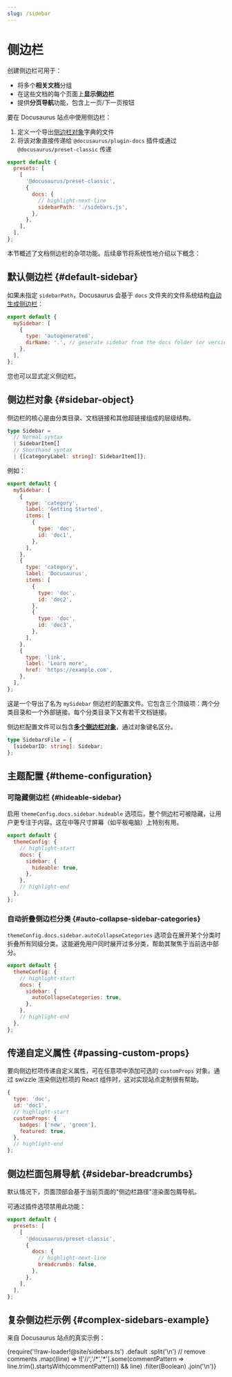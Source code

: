 ```yaml
---
slug: /sidebar
---
```


# 侧边栏

创建侧边栏可用于：

- 将多个**相关文档**分组
- 在这些文档的每个页面上**显示侧边栏**
- 提供**分页导航**功能，包含上一页/下一页按钮

要在 Docusaurus 站点中使用侧边栏：

1. 定义一个导出[侧边栏对象](#sidebar-object)字典的文件
2. 将该对象直接传递给 `@docusaurus/plugin-docs` 插件或通过 `@docusaurus/preset-classic` 传递

```js title="docusaurus.config.js"
export default {
  presets: [
    [
      '@docusaurus/preset-classic',
      {
        docs: {
          // highlight-next-line
          sidebarPath: './sidebars.js',
        },
      },
    ],
  ],
};
```

本节概述了文档侧边栏的杂项功能。后续章节将系统性地介绍以下概念：


<DocCardList />

## 默认侧边栏 {#default-sidebar}

如果未指定 `sidebarPath`，Docusaurus 会基于 `docs` 文件夹的文件系统结构[自动生成侧边栏](autogenerated.mdx)：

```js title="sidebars.js"
export default {
  mySidebar: [
    {
      type: 'autogenerated',
      dirName: '.', // generate sidebar from the docs folder (or versioned_docs/<version>)
    },
  ],
};
```

您也可以显式定义侧边栏。

## 侧边栏对象 {#sidebar-object}

侧边栏的核心是由分类目录、文档链接和其他超链接组成的层级结构。

```ts
type Sidebar =
  // Normal syntax
  | SidebarItem[]
  // Shorthand syntax
  | {[categoryLabel: string]: SidebarItem[]};
```

例如：

```js title="sidebars.js"
export default {
  mySidebar: [
    {
      type: 'category',
      label: 'Getting Started',
      items: [
        {
          type: 'doc',
          id: 'doc1',
        },
      ],
    },
    {
      type: 'category',
      label: 'Docusaurus',
      items: [
        {
          type: 'doc',
          id: 'doc2',
        },
        {
          type: 'doc',
          id: 'doc3',
        },
      ],
    },
    {
      type: 'link',
      label: 'Learn more',
      href: 'https://example.com',
    },
  ],
};
```

这是一个导出了名为 `mySidebar` 侧边栏的配置文件。它包含三个顶级项：两个分类目录和一个外部链接。每个分类目录下又有若干文档链接。

侧边栏配置文件可以包含[**多个侧边栏对象**](multiple-sidebars.mdx)，通过对象键名区分。

```ts
type SidebarsFile = {
  [sidebarID: string]: Sidebar;
};
```

## 主题配置 {#theme-configuration}

### 可隐藏侧边栏 {#hideable-sidebar}

启用 `themeConfig.docs.sidebar.hideable` 选项后，整个侧边栏可被隐藏，让用户更专注于内容。这在中等尺寸屏幕（如平板电脑）上特别有用。

```js title="docusaurus.config.js"
export default {
  themeConfig: {
    // highlight-start
    docs: {
      sidebar: {
        hideable: true,
      },
    },
    // highlight-end
  },
};
```

### 自动折叠侧边栏分类 {#auto-collapse-sidebar-categories}

`themeConfig.docs.sidebar.autoCollapseCategories` 选项会在展开某个分类时折叠所有同级分类。这能避免用户同时展开过多分类，帮助其聚焦于当前选中部分。

```js title="docusaurus.config.js"
export default {
  themeConfig: {
    // highlight-start
    docs: {
      sidebar: {
        autoCollapseCategories: true,
      },
    },
    // highlight-end
  },
};
```

## 传递自定义属性 {#passing-custom-props}

要向侧边栏项传递自定义属性，可在任意项中添加可选的 `customProps` 对象。通过 swizzle 渲染侧边栏项的 React 组件时，这对实现站点定制很有帮助。

```js
{
  type: 'doc',
  id: 'doc1',
  // highlight-start
  customProps: {
    badges: ['new', 'green'],
    featured: true,
  },
  // highlight-end
};
```

## 侧边栏面包屑导航 {#sidebar-breadcrumbs}

默认情况下，页面顶部会基于当前页面的"侧边栏路径"渲染面包屑导航。

可通过插件选项禁用此功能：

```js title="docusaurus.config.js"
export default {
  presets: [
    [
      '@docusaurus/preset-classic',
      {
        docs: {
          // highlight-next-line
          breadcrumbs: false,
        },
      },
    ],
  ],
};
```

## 复杂侧边栏示例 {#complex-sidebars-example}

来自 Docusaurus 站点的真实示例：


<CodeBlock language="js" title="sidebars.js">
  {require('!!raw-loader!@site/sidebars.ts')
    .default
    .split('\n')
    // remove comments
    .map((line) => !['//','/*','*'].some(commentPattern => line.trim().startsWith(commentPattern)) && line)
    .filter(Boolean)
    .join('\n')}
</CodeBlock>